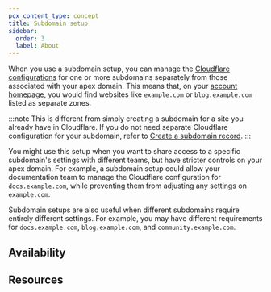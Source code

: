 ```yaml
---
pcx_content_type: concept
title: Subdomain setup
sidebar:
  order: 3
  label: About
---
```



When you use a subdomain setup, you can manage the [Cloudflare configurations](/fundamentals/concepts/how-cloudflare-works/) for one or more subdomains separately from those associated with your <GlossaryTooltip term="apex domain">apex domain</GlossaryTooltip>. This means that, on your [account homepage](https://dash.cloudflare.com/?to=/:account/), you would find websites like `example.com` or `blog.example.com` listed as separate <GlossaryTooltip term="DNS zone">zones</GlossaryTooltip>.

:::note
This is different from simply creating a subdomain for a site you already have in Cloudflare. If you do not need separate Cloudflare configuration for your subdomain, refer to [Create a subdomain record](/dns/manage-dns-records/how-to/create-subdomain/).
:::

You might use this setup when you want to share access to a specific subdomain's settings with different teams, but have stricter controls on your apex domain. For example, a subdomain setup could allow your documentation team to manage the Cloudflare configuration for `docs.example.com`, while preventing them from adjusting any settings on `example.com`.

Subdomain setups are also useful when different subdomains require entirely different settings. For example, you may have different requirements for `docs.example.com`, `blog.example.com`, and `community.example.com`.

## Availability

<FeatureTable id="dns.subdomain_setup" />

## Resources

<DirectoryListing />
